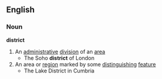 ==English==
===Noun===
'''district'''
#An [[administrative]] [[division]] of an [[area]]
#* The Soho '''district''' of London
#An area or [[region]] marked by some [[distinguishing]] [[feature]]
#* The Lake District in Cumbria